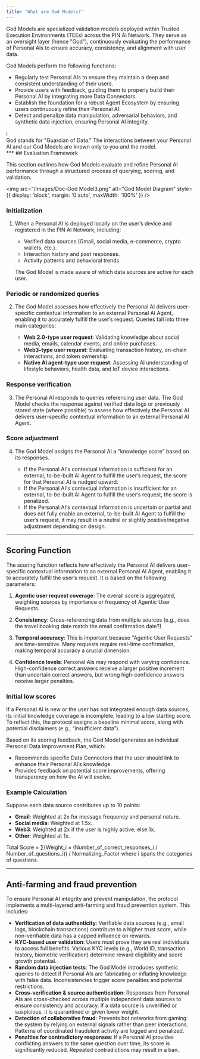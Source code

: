 ```yaml
---
title: 'What are God Models?'
---
```

God Models are specialized validation models deployed within Trusted Execution Environments (TEEs) across the PIN AI Network. They serve as an oversight layer (hence "God"), continuously evaluating the performance of Personal AIs to ensure accuracy, consistency, and alignment with user data.

God Models perform the following functions:

- Regularly test Personal AIs to ensure they maintain a deep and consistent understanding of their users.
- Provide users with feedback, guiding them to properly build their Personal AI by integrating more Data Connectors.
- Establish the foundation for a robust Agent Ecosystem by ensuring users continuously refine their Personal AI.
- Detect and penalize data manipulation, adversarial behaviors, and synthetic data injection, ensuring Personal AI integrity.

<div style={{ backgroundColor: '#e0f7fa', padding: '10px', borderRadius: '10px', border: '1px solid #00acc1', display: 'flex', alignItems: 'center' }}>
    <div style={{ fontWeight: 'bold', fontSize: '20px', marginRight: '10px' }}>ℹ️</div>
    <div>God stands for "Guardian of Data." The interactions between your Personal AI and our God Models are known only to you and the model.</div>
</div>
***
## Evaluation Framework

This section outlines how God Models evaluate and refine Personal AI performance through a structured process of querying, scoring, and validation.

<img src="/images/Doc-God Model3.png" alt="God Model Diagram" style={{ display: 'block', margin: '0 auto', maxWidth: '100%' }} />

### Initialization

1. When a Personal AI is deployed locally on the user’s device and registered in the PIN AI Network, including:

    - Verified data sources (Gmail, social media, e-commerce, crypto wallets, etc.).
    - Interaction history and past responses.
    - Activity patterns and behavioral trends.

    The God Model is made aware of which data sources are active for each user.

### Periodic or randomized queries

2. The God Model assesses how effectively the Personal AI delivers user-specific contextual information to an external Personal AI Agent, enabling it to accurately fulfill the user’s request. Queries fall into three main categories:

    - **Web 2.0-type user request**: Validating knowledge about social media, emails, calendar events, and online purchases.
    - **Web3-type user request**: Evaluating transaction history, on-chain interactions, and token ownership.
    - **Native AI agent-type user request**: Assessing AI understanding of lifestyle behaviors, health data, and IoT device interactions.

### Response verification

3. The Personal AI responds to queries referencing user data. The God Model checks the response against verified data logs or previously stored state (where possible) to assess how effectively the Personal AI delivers user-specific contextual information to an external Personal AI Agent.

### Score adjustment

4. The God Model assigns the Personal AI a "knowledge score" based on its responses.

    - If the Personal AI's contextual information is sufficient for an external, to-be-built AI Agent to fulfill the user’s request, the score for that Personal AI is nudged upward.
    - If the Personal AI's contextual information is insufficient for an external, to-be-built AI Agent to fulfill the user’s request, the score is penalized.
    - If the Personal AI's contextual information is uncertain or partial and does not fully enable an external, to-be-built AI Agent to fulfill the user’s request, it may result in a neutral or slightly positive/negative adjustment depending on design.
***
## Scoring Function

The scoring function reflects how effectively the Personal AI delivers user-specific contextual information to an external Personal AI Agent, enabling it to accurately fulfill the user’s request. It is based on the following parameters:

1. **Agentic user request coverage**: 
    The overall score is aggregated, weighting sources by importance or frequency of Agentic User Requests.

2. **Consistency**: 
    Cross-referencing data from multiple sources (e.g., does the travel booking date match the email confirmation date?)

3. **Temporal accuracy**: 
    This is important because "Agentic User Requests" are time-sensitive. Many requests require real-time confirmation, making temporal accuracy a crucial dimension.

4. **Confidence levels**: 
    Personal AIs may respond with varying confidence. High-confidence correct answers receive a larger positive increment than uncertain correct answers, but wrong high-confidence answers receive larger penalties.

### Initial low scores

If a Personal AI is new or the user has not integrated enough data sources, its initial knowledge coverage is incomplete, leading to a low starting score. To reflect this, the protocol assigns a baseline minimal score, along with potential disclaimers (e.g., “insufficient data”).

Based on its scoring feedback, the God Model generates an individual Personal Data Improvement Plan, which:

- Recommends specific Data Connectors that the user should link to enhance their Personal AI’s knowledge.
- Provides feedback on potential score improvements, offering transparency on how the AI will evolve.

### Example Calculation

Suppose each data source contributes up to 10 points:

- **Gmail**: Weighted at 2x for message frequency and personal nature.
- **Social media**: Weighted at 1.5x.
- **Web3**: Weighted at 2x if the user is highly active; else 1x.
- **Other**: Weighted at 1x.

Total Score = ∑(Weight_i × (Number_of_correct_responses_i / Number_of_questions_i)) / Normalizing_Factor
where i spans the categories of questions.
***
## Anti-farming and fraud prevention

To ensure Personal AI integrity and prevent manipulation, the protocol implements a multi-layered anti-farming and fraud prevention system. This includes:

- **Verification of data authenticity**: Verifiable data sources (e.g., email logs, blockchain transactions) contribute to a higher trust score, while non-verifiable data has a capped influence on rewards.
- **KYC-based user validation**: Users must prove they are real individuals to access full benefits. Various KYC levels (e.g., World ID, transaction history, biometric verification) determine reward eligibility and score growth potential.
- **Random data injection tests**: The God Model introduces synthetic queries to detect if Personal AIs are fabricating or inflating knowledge with false data. Inconsistencies trigger score penalties and potential restrictions.
- **Cross-verification & source authentication**: Responses from Personal AIs are cross-checked across multiple independent data sources to ensure consistency and accuracy. If a data source is unverified or suspicious, it is quarantined or given lower weight.
- **Detection of collaborative fraud**: Prevents bot networks from gaming the system by relying on external signals rather than peer interactions. Patterns of coordinated fraudulent activity are logged and penalized.
- **Penalties for contradictory responses**: If a Personal AI provides conflicting answers to the same question over time, its score is significantly reduced. Repeated contradictions may result in a ban.